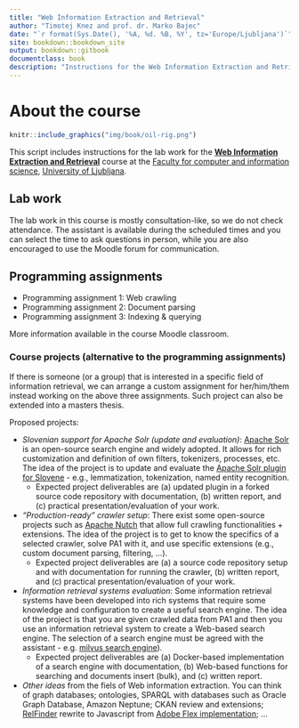 ```yaml
--- 
title: "Web Information Extraction and Retrieval"
author: "Timotej Knez and prof. dr. Marko Bajec"
date: "`r format(Sys.Date(), '%A, %d. %B, %Y', tz='Europe/Ljubljana')`"
site: bookdown::bookdown_site
output: bookdown::gitbook
documentclass: book
description: "Instructions for the Web Information Extraction and Retrieval course labs"
---
```


# About the course {-}

```r
knitr::include_graphics("img/book/oil-rig.png")
```

This script includes instructions for the lab work for the [**Web Information Extraction and Retrieval**](https://ucilnica.fri.uni-lj.si/course/view.php?id=284) course at the [Faculty for computer and information science](http://www.fri.uni-lj.si/), [University of Ljubljana](http://www.uni-lj.si/).

## Lab work {-}

The lab work in this course is mostly consultation-like, so we do not check attendance. The assistant is available during the scheduled times and you can select the time to ask questions in person, while you are also encouraged to use the Moodle forum for communication.


## Programming assignments {-}

* Programming assignment 1: Web crawling
* Programming assignment 2: Document parsing
* Programming assignment 3: Indexing & querying
    
More information available in the course Moodle classroom.    
  
### Course projects (alternative to the programming assignments) {-}   
If there is someone (or a group) that is interested in a specific field of information retrieval, we can arrange a custom assignment for her/him/them instead working on the above three assignments. Such project can also be extended into a masters thesis.

Proposed projects:

* *Slovenian support for Apache Solr (update and evaluation)*: [Apache Solr](https://solr.apache.org) is an open-source search engine and widely adopted. It allows for rich customization and definition of own filters, tokenizers, processes, etc. The idea of the project is to update and evaluate the [Apache Solr plugin for Slovene](https://github.com/UL-FRI-Zitnik/solr-classla) - e.g., lemmatization, tokenization, named entity recognition.
  * Expected project deliverables are (a) updated plugin in a forked source code repository with documentation, (b) written report, and (c) practical presentation/evaluation of your work.
* *"Production-ready" crawler setup*: There exist some open-source projects such as [Apache Nutch](https://nutch.apache.org/) that allow full crawling functionalities + extensions. The idea of the project is to get to know the specifics of a selected crawler, solve PA1 with it, and use specific extensions (e.g., custom document parsing, filtering, ...).
  * Expected project deliverables are (a) a source code repository setup and with documentation for running the crawler, (b) written report, and (c) practical presentation/evaluation of your work.
* *Information retrieval systems evaluation*: Some information retrieval systems have been developed into rich systems that require some knowledge and configuration to create a useful search engine. The idea of the project is that you are given crawled data from PA1 and then you use an information retrieval system to create a Web-based search engine. The selection of a search engine must be agreed with the assistant - e.g.  [milvus search engine](https://milvus.io/)). 
  * Expected project deliverables are (a) Docker-based implementation of a search engine with documentation, (b) Web-based functions for searching and documents insert (bulk), and (c) written report.
* *Other ideas* from the fiels of Web information extraction. You can think of graph databases; ontologies, SPARQL with databases such as Oracle Graph Database, Amazon Neptune; CKAN review and extensions; [RelFinder](http://www.visualdataweb.org/relfinder.php#:~:text=Interactive%20Relationship%20Discovery%20in%20RDF%20Data&text=The%20RelFinder%20helps%20to%20get,a%20global%20and%20detailed%20level.) rewrite to Javascript from [Adobe Flex implementation](https://github.com/VisualDataWeb/RelFinder); ...
